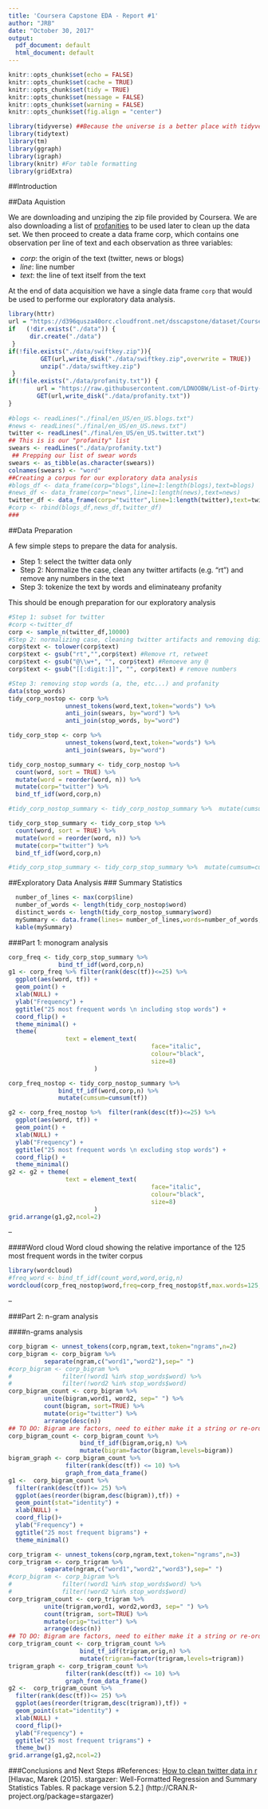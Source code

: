 ```yaml
---
title: 'Coursera Capstone EDA - Report #1'
author: "JRB"
date: "October 30, 2017"
output:
  pdf_document: default
  html_document: default
---
```


```r
knitr::opts_chunk$set(echo = FALSE)
knitr::opts_chunk$set(cache = TRUE)
knitr::opts_chunk$set(tidy = TRUE)
knitr::opts_chunk$set(message = FALSE)
knitr::opts_chunk$set(warning = FALSE)
knitr::opts_chunk$set(fig.align = "center")

library(tidyverse) ##Because the universe is a better place with tidyverse
library(tidytext)
library(tm)
library(ggraph)
library(igraph)
library(knitr) #For table formatting
library(gridExtra)
```

##Introduction

##Data Aquistion  

We are downloading and unziping the zip file provided by Coursera. We are also downloading a list of [profanities]("https://raw.githubusercontent.com/LDNOOBW/List-of-Dirty-Naughty-Obscene-and-Otherwise-Bad-Words/master/en") to be used later to clean up the data set. We then proceed to create a data frame corp, which contains one observation per line of text and each observation as three variables: 
 
* *corp*: the origin of the text (twitter, news or blogs)    
* *line*: line number   
* *text*: the line of text itself from the text    

At the end of data acquisition we have a single data frame ```corp``` that would be used to performe our exploratory data analysis.

```r
library(httr)
url = "https://d396qusza40orc.cloudfront.net/dsscapstone/dataset/Coursera-SwiftKey.zip"
if   (!dir.exists("./data")) {
      dir.create("./data")   
 }
if(!file.exists("./data/swiftkey.zip")){
         GET(url,write_disk("./data/swiftkey.zip",overwrite = TRUE))
         unzip("./data/swiftkey.zip")
 }  
if(!file.exists("./data/profanity.txt")) {
        url = "https://raw.githubusercontent.com/LDNOOBW/List-of-Dirty-Naughty-Obscene-and-Otherwise-Bad-Words/master/en"
        GET(url,write_disk("./data/profanity.txt"))
}
        
#blogs <- readLines("./final/en_US/en_US.blogs.txt")
#news <- readLines("./final/en_US/en_US.news.txt")
twitter <- readLines("./final/en_US/en_US.twitter.txt")
## This is is our "profanity" list
swears <- readLines("./data/profanity.txt")
 ## Prepping our list of swear words
swears <- as_tibble(as.character(swears))
colnames(swears) <- "word"
##Creating a corpus for our exploratory data analysis
#blogs_df <- data_frame(corp="blogs",line=1:length(blogs),text=blogs)
#news_df <- data_frame(corp="news",line=1:length(news),text=news)
twitter_df <- data_frame(corp="twitter",line=1:length(twitter),text=twitter)
#corp <- rbind(blogs_df,news_df,twitter_df)
###
```

##Data Preparation

A few simple steps to prepare the data for analysis.  
 
* Step 1: select the twitter data only
* Step 2: Normalize the case, clean any twitter artifacts (e.g. "rt") and remove any numbers in the text
* Step 3: tokenize the text by words and eliminateany profanity	

This should be enough preparation for our exploratory analysis 

```r
#Step 1: subset for twitter
#corp <-twitter_df
corp <- sample_n(twitter_df,10000)
#Step 2: normalizing case, cleaning twitter artifacts and removing digits
corp$text <- tolower(corp$text)
corp$text <- gsub("rt","",corp$text) #Remove rt, retweet
corp$text <- gsub("@\\w+", "", corp$text) #Remoeve any @
corp$text <- gsub("[[:digit:]]", "", corp$text) # remove numbers

#Step 3: removing stop words (a, the, etc...) and profanity
data(stop_words)
tidy_corp_nostop <- corp %>%
                unnest_tokens(word,text,token="words") %>%
                anti_join(swears, by="word") %>%
                anti_join(stop_words, by="word")

tidy_corp_stop <- corp %>%
                unnest_tokens(word,text,token="words") %>%
                anti_join(swears, by="word")

tidy_corp_nostop_summary <- tidy_corp_nostop %>%
  count(word, sort = TRUE) %>%
  mutate(word = reorder(word, n)) %>%
  mutate(corp="twitter") %>%
  bind_tf_idf(word,corp,n)

#tidy_corp_nostop_summary <- tidy_corp_nostop_summary %>%  mutate(cumsum=cumsum(n)) %>% mutate(cumsumfreq=cumsum(tf))

tidy_corp_stop_summary <- tidy_corp_stop %>%
  count(word, sort = TRUE) %>%
  mutate(word = reorder(word, n)) %>%
  mutate(corp="twitter") %>%
  bind_tf_idf(word,corp,n)

#tidy_corp_stop_summary <- tidy_corp_stop_summary %>%  mutate(cumsum=cumsum(n)) %>% mutate(cumsumfreq=cumsum(tf))

```


##Exploratory Data Analysis
### Summary Statistics
```r
  number_of_lines <- max(corp$line) 
  number_of_words <- length(tidy_corp_nostop$word)
  distinct_words <- length(tidy_corp_nostop_summary$word)
  mySummary <- data.frame(lines= number_of_lines,words=number_of_words,distinct=distinct_words)
  kable(mySummary)
```

###Part 1: monogram analysis  

```r
corp_freq <- tidy_corp_stop_summary %>% 
              bind_tf_idf(word,corp,n)
g1 <- corp_freq %>% filter(rank(desc(tf))<=25) %>%
  ggplot(aes(word, tf)) +
  geom_point() +
  xlab(NULL) +
  ylab("Frequency") +
  ggtitle("25 most frequent words \n including stop words") +
  coord_flip() +
  theme_minimal() +
  theme(
                text = element_text(
                                        face="italic",
                                        colour="black", 
                                        size=8)
                        )

corp_freq_nostop <- tidy_corp_nostop_summary %>% 
              bind_tf_idf(word,corp,n) %>%
              mutate(cumsum=cumsum(tf))

g2 <- corp_freq_nostop %>%  filter(rank(desc(tf))<=25) %>%
  ggplot(aes(word, tf)) +
  geom_point() +
  xlab(NULL) +
  ylab("Frequency") +
  ggtitle("25 most frequent words \n excluding stop words") +
  coord_flip() +
  theme_minimal()
g2 <- g2 + theme(
                text = element_text(
                                        face="italic",
                                        colour="black", 
                                        size=8)
                        )
grid.arrange(g1,g2,ncol=2)
```
--

####Word cloud
Word cloud showing the relative importance of the 125 most frequent words in the twiter corpus

```r
library(wordcloud)
#freq_word <- bind_tf_idf(count_word,word,orig,n)
wordcloud(corp_freq_nostop$word,freq=corp_freq_nostop$tf,max.words=125,colors=brewer.pal(9,"RdPu"))
```
--

###Part 2: n-gram analysis

####n-grams analysis
```r

corp_bigram <- unnest_tokens(corp,ngram,text,token="ngrams",n=2)
corp_bigram <- corp_bigram %>%
          separate(ngram,c("word1","word2"),sep=" ")
#corp_bigram <- corp_bigram %>%
#              filter(!word1 %in% stop_words$word) %>%
#              filter(!word2 %in% stop_words$word)
corp_bigram_count <- corp_bigram %>%
          unite(bigram,word1, word2, sep=" ") %>%
          count(bigram, sort=TRUE) %>%
          mutate(orig="twitter") %>%
          arrange(desc(n))
## TO DO: Bigram are factors, need to either make it a string or re-order the factors.
corp_bigram_count <- corp_bigram_count %>% 
                    bind_tf_idf(bigram,orig,n) %>%
                    mutate(bigram=factor(bigram,levels=bigram))
bigram_graph <- corp_bigram_count %>% 
                filter(rank(desc(tf)) <= 10) %>%
                graph_from_data_frame()
g1 <-  corp_bigram_count %>% 
  filter(rank(desc(tf))<= 25) %>%
  ggplot(aes(reorder(bigram,desc(bigram)),tf)) +
  geom_point(stat="identity") + 
  xlab(NULL) +
  coord_flip()+
  ylab("Frequency") +
  ggtitle("25 most frequent bigrams") +
  theme_minimal()

```

```r
corp_trigram <- unnest_tokens(corp,ngram,text,token="ngrams",n=3)
corp_trigram <- corp_trigram %>%
          separate(ngram,c("word1","word2","word3"),sep=" ")
#corp_bigram <- corp_bigram %>%
#              filter(!word1 %in% stop_words$word) %>%
#              filter(!word2 %in% stop_words$word)
corp_trigram_count <- corp_trigram %>%
          unite(trigram,word1, word2,word3, sep=" ") %>%
          count(trigram, sort=TRUE) %>%
          mutate(orig="twitter") %>%
          arrange(desc(n))
## TO DO: Bigram are factors, need to either make it a string or re-order the factors.
corp_trigram_count <- corp_trigram_count %>% 
                    bind_tf_idf(trigram,orig,n) %>%
                    mutate(trigram=factor(trigram,levels=trigram))
trigram_graph <- corp_trigram_count %>% 
                filter(rank(desc(tf)) <= 10) %>%
                graph_from_data_frame()
g2 <-  corp_trigram_count %>% 
  filter(rank(desc(tf))<= 25) %>%
  ggplot(aes(reorder(trigram,desc(trigram)),tf)) +
  geom_point(stat="identity") + 
  xlab(NULL) +
  coord_flip()+
  ylab("Frequency") +
  ggtitle("25 most frequent trigrams") +
  theme_bw()
grid.arrange(g1,g2,ncol=2)
```

###Conclusions and Next Steps
#References:
[How to clean twitter data in r](http://technokarak.com/how-to-clean-the-twitter-data-using-r-twitter-mining-tutorial.html)
[Hlavac, Marek (2015). stargazer: Well-Formatted Regression and Summary Statistics Tables.
 R package version 5.2.] (http://CRAN.R-project.org/package=stargazer)